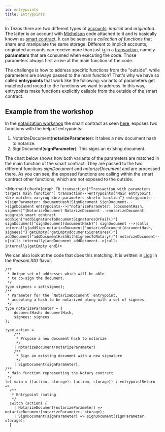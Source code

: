 ```yaml
---
id: entrypoints
title: Entrypoints
---
```



In Tezos there are two different types of [accounts](../tezos_protocol/account): *implicit* and *originated*. The latter is an account with [Michelson](michelson) code attached to it and is basically known as [smart contract](smart-contract). It can be seen as a *collection of functions* that share and manipulate the same storage. Different to implicit accounts, originated accounts can receive more than just ꜩ in a [transaction](../tezos_protocol/operations/transaction), namely **parameters** that are consumed when executing the code. Those parameters always first arrive at the main function of the code.

The challenge is how to address specific functions from the "outside", while parameters are always passed to the main function? That's why we have so called 
**entrypoints** that work like the following: variants of parameters get matched and routed to the functions we want to address. In this way, entrypoints make functions explicitly callable from the outside of the smart contract.

## Example from the workshop

In the [notarization workshop](../../learn/workshops/notarization/overview) the smart contract as seen [here](https://github.com/stove-labs/workshop-notarization/blob/dev/smart-contracts/contracts/main/notary.religo), exposes two functions with the help of entrypoints:

1. NotarizeDocument(**notarizeParameter**): It takes a new document hash to notarize.
2. SignDocument(**signParameter**): This signs an existing document.

The chart below shows how both variants of the parameters are matched in the main function of the smart contract. They are passed to the two different functions *signDocument* and *notarizeDocument* and are processed there. As you can see, the exposed functions are calling within the smart contract other functions, which are not exposed to the outside.

<Mermaid chart={`
graph TD
  transaction["Transaction with parameters targets main function"]
  transaction-->entrypoints{"Main entrypoint <br> matches varying <br> parameters <br>to function"}
  entrypoints-->|signParameter: documentHash|SignDocument
  SignDocument-.->signDocument
  entrypoints-->|"notarizeParameter: (documentHash, signees)"|NotarizeDocument
  NotarizeDocument-.->notarizeDocument
  subgraph smart contract
    addSign["addSignatureToDocumentSignaturesOrFail()"]
    signDocument["signDocument(documentHash)"]
    signDocument -->|calls internally|addSign
    notarizeDocument["notarizeDocument(documentHash, signees)"]
    getEmpty["getEmptydocumentSignatures()"]
    addDocument["addDocumentHashWithSigneesToNotary()"]
    notarizeDocument-->|calls internally|addDocument
    addDocument-->|calls internally|getEmpty
  end
`}/>

We can also look at the code that does this matching. It is written in [Ligo](https://www.ligolang.org) in the *ReasonLIGO* flavor. 

```reason
/**
 * Unique set of addresses which will be able
 * to co-sign the document.
 */
type signees = set(signee);
/**
 * Parameter for the `NotarizeDocument` entrypoint,
 * accepting a hash to be notarized along with a set of signees.
 */
type notarizeParameter = {
    documentHash: documentHash,
    signees: signees
};

type action = 
    /**
     * Propose a new document hash to notarize
     */
    | NotarizeDocument(notarizeParameter)
    /**
     * Sign an existing document with a new signature
     */
    | SignDocument(signParameter);
/**
 * Main function representing the Notary contract
 */
let main = ((action, storage): (action, storage)) : entrypointReturn => 
  /**
   * Entrypoint routing
   */
  switch (action) {
    | NotarizeDocument(notarizeParameter) => notarizeDocument(notarizeParameter, storage);
    | SignDocument(signParameter) => signDocument(signParameter, storage);
  }
```

